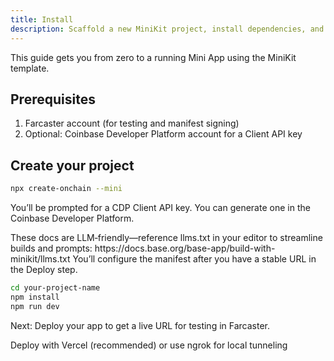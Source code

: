 ```yaml
---
title: Install
description: Scaffold a new MiniKit project, install dependencies, and run it locally
---
```


This guide gets you from zero to a running Mini App using the MiniKit template.

## Prerequisites

1. Farcaster account (for testing and manifest signing)
2. Optional: Coinbase Developer Platform account for a Client API key

## Create your project

<Steps>
<Step title="Use the CLI to scaffold a Mini App">

```bash
npx create-onchain --mini
```

You’ll be prompted for a CDP Client API key. You can generate one in the Coinbase Developer Platform.

<Tip>
These docs are LLM‑friendly—reference llms.txt in your editor to streamline builds and prompts:
https://docs.base.org/base-app/build-with-minikit/llms.txt
</Tip>

</Step>

<Step title="Skip manifest setup for now">
You’ll configure the manifest after you have a stable URL in the Deploy step.
</Step>

<Step title="Install dependencies and run locally">

```bash Terminal
cd your-project-name
npm install
npm run dev
```

</Step>
</Steps>

Next: Deploy your app to get a live URL for testing in Farcaster.

<Card title="Deploy and test" icon="rocket" href="/mini-apps/quickstart/build-a-mini-app/deploy">
Deploy with Vercel (recommended) or use ngrok for local tunneling
</Card>


